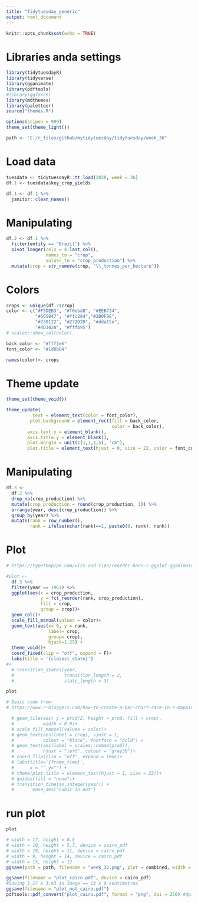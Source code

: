 ```yaml
---
title: "Tidytuesday_generic"
output: html_document
---
```


```r
knitr::opts_chunk$set(echo = TRUE)
```

# Libraries anda settings
```r
library(tidytuesdayR)
library(tidyverse)
library(gganimate)
library(pdftools)
#library(ggforce)
library(mdthemes)
library(paletteer)
source("themes.R")

options(scipen = 999)
theme_set(theme_light())

path <- "C:/r_files/github/mytidytuesday/tidytuesday/week_36"
```

# Load data
```r
tuesdata <- tidytuesdayR::tt_load(2020, week = 36)
df.1 <- tuesdata$key_crop_yields

df.1 <- df.1 %>% 
  janitor::clean_names()
```

# Manipulating
```r
df.2 <- df.1 %>%
  filter(entity == "Brazil") %>%
  pivot_longer(cols = 4:last_col(),
               names_to = "crop", 
               values_to = "crop_production") %>% 
  mutate(crop = str_remove(crop, "\\_tonnes_per_hectare"))
```

# Colors
```r
crops <- unique(df.2$crop)
color <- c("#F5DEB3", "#f0ebd8", "#EEB734", 
           "#665847", "#ffc284","#2B0F0E", 
           "#739122", "#272D2D", "#dda15e", 
           "#4D342A", "#fffb95")
# scales::show_col(color)

back_color <- "#fff1e6"
font_color <- "#1d0b04"

names(color)<- crops
```

# Theme update
```r
theme_set(theme_void())

theme_update(
          text = element_text(color = font_color),
         plot.background = element_rect(fill = back_color, 
                                        color = back_color),
        axis.text.y = element_blank(),
        axis.title.y = element_blank(),
        plot.margin = unit(c(1,1,1,5), "cm"),
        plot.title = element_text(hjust = 0, size = 22, color = font_color))
```

# Manipulating
```r
df.3 <- 
  df.2 %>%
  drop_na(crop_production) %>% 
  mutate(crop_production = round(crop_production, 1)) %>% 
  arrange(year, desc(crop_production)) %>%
  group_by(year) %>% 
  mutate(rank = row_number(),
         rank = ifelse(nchar(rank)==1, paste0(0, rank), rank))
```

# Plot
```r
# https://typethepipe.com/vizs-and-tips/reorder-bars-r-ggplot-gganimate/  

#plot <- 
  df.3 %>%
  filter(year == 1961) %>% 
  ggplot(aes(x = crop_production,
             y = fct_reorder(rank, crop_production), 
             fill = crop,
             group = crop))+
  geom_col()+
  scale_fill_manual(values = color)+
  geom_text(aes(x= 0, y = rank,
                label= crop, 
                group= crop),
                hjust=1.25) +
  theme_void()+
  coord_fixed(clip = "off", expand = F)+
  labs(title = '{closest_state}')
#+
  # transition_states(year,
  #                   transition_length = 2,
  #                   state_length = 3)

plot  

# Basic code from:  
# https://www.r-bloggers.com/how-to-create-a-bar-chart-race-in-r-mapping-united-states-city-population-1790-2010/

  # geom_tile(aes( y = prod/2, height = prod, fill = crop),
  #           width = 0.9)+
  # scale_fill_manual(values = color)+
  # geom_text(aes(label = crop), vjust = 1, 
  #           colour = "black", fontface = "bold") +
  # geom_text(aes(label = scales::comma(prod)), 
  #           hjust = "left", colour = "grey30")+
  # coord_flip(clip = "off", expand = TRUE)+
  # labs(title='{frame_time}', 
  #      x = "",y="") + 
  # theme(plot.title = element_text(hjust = 1, size = 22))+
  # guides(fill = "none")+
  # transition_time(as.integer(year)) +
  #       ease_aes('cubic-in-out')
```

# run plot
```r
plot
```

```r
# width = 17, height = 8.5
# width = 10, height = 5.7, device = cairo_pdf
# width = 19, height = 11, device = cairo_pdf
# width = 9, height = 14, device = cairo_pdf
# width = 15, height = 12
ggsave(path = path, filename = "week_32.png", plot = combined, width = 30, height = 30, units = "cm")
```

```r
ggsave(filename = "plot_cairo.pdf", device = cairo_pdf) 
#Saving 5.27 x 3.93 in image == 13 x 9 centimetros
ggsave(filename = "plot_not_cairo.pdf")
pdftools::pdf_convert("plot_cairo.pdf", format = "png", dpi = 250) #dpi 250-350
```
